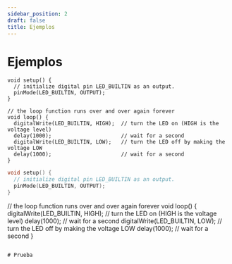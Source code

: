 ```yaml
---
sidebar_position: 2
draft: false
title: Ejemplos
---
```


# Ejemplos

```
void setup() {
  // initialize digital pin LED_BUILTIN as an output.
  pinMode(LED_BUILTIN, OUTPUT);
}

// the loop function runs over and over again forever
void loop() {
  digitalWrite(LED_BUILTIN, HIGH);  // turn the LED on (HIGH is the voltage level)
  delay(1000);                      // wait for a second
  digitalWrite(LED_BUILTIN, LOW);   // turn the LED off by making the voltage LOW
  delay(1000);                      // wait for a second
}

```

```cpp title="sidebars.cpp"
void setup() {
  // initialize digital pin LED_BUILTIN as an output.
  pinMode(LED_BUILTIN, OUTPUT);
}


```


// the loop function runs over and over again forever
void loop() {
  digitalWrite(LED_BUILTIN, HIGH);  // turn the LED on (HIGH is the voltage level)
  delay(1000);                      // wait for a second
  digitalWrite(LED_BUILTIN, LOW);   // turn the LED off by making the voltage LOW
  delay(1000);                      // wait for a second
}
```

# Prueba

